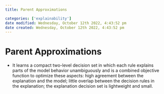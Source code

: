```yaml
---
title: Parent Approximations

categories: ['explainability']
date modified: Wednesday, October 12th 2022, 4:43:52 pm
date created: Wednesday, October 12th 2022, 4:43:52 pm
---
```


# Parent Approximations


- It learns a compact two-level decision set in which each rule explains parts of the model behavior unambiguously and is a combined objective function to optimize these aspects: high agreement between the explanation and the model; little overlap between the decision rules in the explanation; the explanation decision set is lightweight and small.



